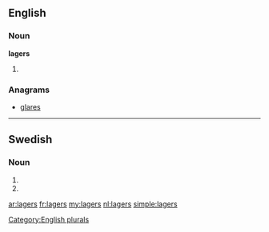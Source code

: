==English==

===Noun===
'''lagers'''

# {{plural of|[[lager]]}}

===Anagrams===
* [[glares]]

[[Category:English plurals]]

----

==Swedish==

===Noun===
{{head|sv|noun form}}

# {{sv-noun-form-indef-gen-pl|lager}}
# {{sv-noun-form-indef-gen|lager}}

[[ar:lagers]]
[[fr:lagers]]
[[my:lagers]]
[[nl:lagers]]
[[simple:lagers]]